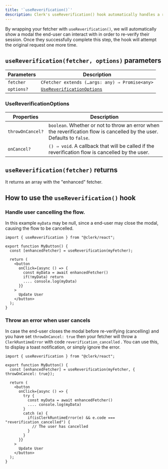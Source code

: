 ```yaml
---
title: '`useReverification()`'
description: Clerk's useReverification() hook automatically handles a re-verification flow for you.
---
```


By wrapping your fetcher with `useReverification()`, we will automatically show a modal the end-user can interact with in order to re-verify their session. Once they successfully complete this step, the hook will attempt the original request one more time.

## `useReverification(fetcher, options)` parameters

| Parameters | Description |
| - | - |
| `fetcher` | `CFetcher extends (…args: any) ⇒ Promise<any>` |
| `options?` | [`UseReverificationOptions`](#use-reverification-options) |

### UseReverificationOptions
| Properties | Description |
| - | - |
| `throwOnCancel?` | `boolean`. Whether or not to throw an error when the reverification flow is cancelled by the user. Defaults to `false`. |
| `onCancel?` | `() ⇒ void`. A callback that will be called if the reverification flow is cancelled by the user. |

## `useReverification(fetcher)` returns

It returns an array with the "enhanced" fetcher.

## How to use the `useReverification()` hook

### Handle user cancelling the flow.

In this example `myData` may be null, since a end-user may close the modal, causing the flow to be cancelled.

```tsx
import { useReverification } from "@clerk/react";

export function MyButton() {
  const [enhancedFetcher] = useReverification(myFetcher);

  return (
    <button
      onClick={async () => {
        const myData = await enhancedFetcher()
        if(!myData) return 
        .... console.log(myData)
      }}
    >
      Update User
    </button>
  );
}
```

### Throw an error when user cancels

In case the end-user closes the modal before re-verifying (cancelling) and you have set `throwOnCancel: true` then your fetcher will throw a `ClerkRuntimeError` with code `reverification_cancelled` . You can use this, to display a toast notification, or simply ignore the error.

```tsx
import { useReverification } from "@clerk/react";

export function MyButton() {
  const [enhancedFetcher] = useReverification(myFetcher, { throwOnCancel: true});

  return (
    <button
      onClick={async () => {
        try {
          const myData = await enhancedFetcher()
          .... console.log(myData)
        }
        catch (e) {
          if(isClerkRuntimeError(e) && e.code === "reverification_cancelled") {
            // The user has cancelled
          }
        }
      }}
    >
      Update User
    </button>
  );
}
```

